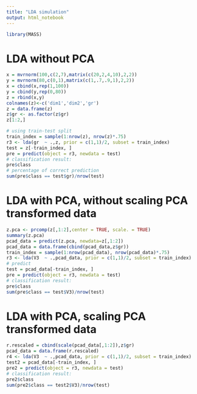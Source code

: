 ```yaml
---
title: "LDA simulation"
output: html_notebook
---
```

```r
library(MASS)
```
# LDA without PCA

```r
x = mvrnorm(100,c(2,7),matrix(c(20,2,4,10),2,2))
y = mvrnorm(80,c(0,1),matrix(c(1,.7,.9,1),2,2))
x = cbind(x,rep(1,100))
y = cbind(y,rep(0,80))
z = rbind(x,y)
colnames(z)<-c('dim1','dim2','gr')
z = data.frame(z)
z$gr <- as.factor(z$gr)
z[1:2,]
```

```r
# using train-test split
train_index = sample(1:nrow(z), nrow(z)*.75)
r3 <- lda(gr  ~ .,z, prior = c(1,1)/2, subset = train_index)
test = z[-train_index, ]
pre = predict(object = r3, newdata = test)
# classification result:
pre$class
# percentage of correct prediction
sum(pre$class == test$gr)/nrow(test)
```

# LDA with PCA, without scaling PCA transformed data

```r
z.pca <- prcomp(z[,1:2],center = TRUE, scale. = TRUE) 
summary(z.pca)
pcad_data = predict(z.pca, newdata=z[,1:2])
pcad_data = data.frame(cbind(pcad_data,z$gr))
train_index = sample(1:nrow(pcad_data), nrow(pcad_data)*.75)
r3 <- lda(V3  ~ .,pcad_data, prior = c(1,1)/2, subset = train_index)
# predict
test = pcad_data[-train_index, ]
pre = predict(object = r3, newdata = test)
# classification result:
pre$class
sum(pre$class == test$V3)/nrow(test)
```
# LDA with PCA, scaling PCA transformed data
```r
r.rescaled = cbind(scale(pcad_data[,1:2]),z$gr)
pcad_data = data.frame(r.rescaled)
r4 <- lda(V3  ~ .,pcad_data, prior = c(1,1)/2, subset = train_index)
test2 = pcad_data[-train_index, ]
pre2 = predict(object = r3, newdata = test)
# classification result:
pre2$class
sum(pre2$class == test2$V3)/nrow(test)
```


